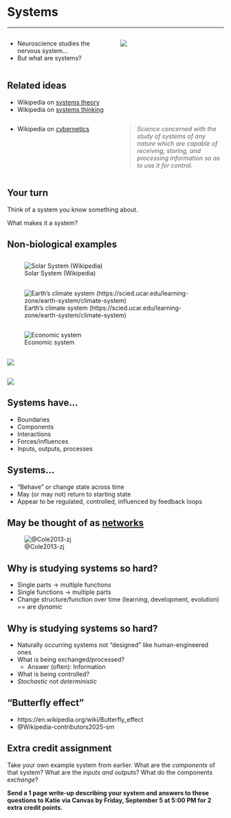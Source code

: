 # Systems

---

:::: {.columns}
::: {.column width=50%}
- Neuroscience studies the nervous system...
- But what are systems?
:::
::: {.column width=50%}
![](https://s3.amazonaws.com/lowres.cartoonstock.com/fashion-smart_casual-dress_code-dress_code-protest-fashion_statement-sbln385_low.jpg)
:::
::::

## Related ideas {-}

- Wikipedia on [systems theory](https://en.wikipedia.org/wiki/Systems_theory)
- Wikipedia on [systems thinking](https://en.wikipedia.org/wiki/Systems_thinking)

:::: {.columns}
::: {.column width=50%}
- Wikipedia on [cybernetics](https://en.wikipedia.org/wiki/Cybernetics)
:::
::: {.column width=50%}
> *Science concerned with the study of systems of any nature which are capable of receiving, storing, and processing information so as to use it for control.*
:::
::::

## Your turn
    
::: {.callout-important}
Think of a system you know something about.

What makes it a system?
:::

## Non-biological examples {-}

## 

![Solar System (Wikipedia)](https://upload.wikimedia.org/wikipedia/commons/thumb/a/ac/Solar_System_true_color_%28title_and_caption%29.jpg/2880px-Solar_System_true_color_%28title_and_caption%29.jpg){fig-width="100%" fig-height="70%"}

##

![Earth's climate system (https://scied.ucar.edu/learning-zone/earth-system/climate-system)](https://scied.ucar.edu/sites/default/files/styles/extra_large/public/media/images/faq-1-2-figure-1-l.png.webp?itok=s3UvRv-s){fig-align="center"}

##

![Economic system](https://hendersonsocial9.weebly.com/uploads/2/0/7/3/20733106/136221.jpeg?305){fig-align="center"}

## 

![](https://www.testingdocs.com/wp-content/uploads/Computer-System-Poster.png){fig-align="center"}

##

![](https://external-preview.redd.it/tycMUkyvCz12lo75r-dXv8YP_thWGRuVa6hWwtpnLto.jpg?width=1080&crop=smart&auto=webp&s=2b64deaf2f6d59b3e5fbd8bb9f50bd39da47a616){fig-align="center"}

## Systems have... {-}

- Boundaries
- Components
- Interactions
- Forces/influences
- Inputs, outputs, processes

## Systems...

- "Behave" or change state across time
- May (or may not) return to starting state
- Appear to be regulated, controlled, influenced by feedback loops

## May be thought of as [networks](https://en.wikipedia.org/wiki/Network_science) {-}

![@Cole2013-zj](https://source.wustl.edu/wp-content/uploads/2013/08/ColeCoverFlexHub470x340.jpg)

## Why is studying systems so hard? {-}

- Single parts -> multiple functions
- Single functions -> multiple parts
- Change structure/function over time (learning, development, evolution) == are *dynamic*

## Why is studying systems so hard? {-}

- Naturally occurring systems not "designed" like human-engineered ones
- What is being exchanged/processed? 
    - Answer (often): Information
- What is being controlled?
- *Stochastic* not *deterministic*

## "Butterfly effect"

- https://en.wikipedia.org/wiki/Butterfly_effect
- @Wikipedia-contributors2025-sm

## Extra credit assignment {-}

::: {.callout-important}

Take your own example system from earlier.
What are the *components* of that system?
What are the *inputs and outputs*?
What do the components *exchange*?

**Send a 1 page write-up describing your system and answers to these questions to Katie via Canvas by Friday, September 5 at 5:00 PM for 2 extra credit points.**

:::
